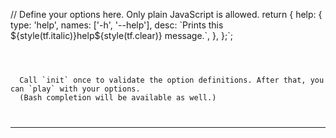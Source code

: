 
// Define your options here. Only plain JavaScript is allowed.
return {
  help: {
    type: 'help',
    names: ['-h', '--help'],
    desc: \`Prints this \${style(tf.italic)}help\${style(tf.clear)} message.\`,
  },
};`;

<Code callbacks={callbacks} initialDoc={initialDoc} />

<Callout type="default">
  Call `init` once to validate the option definitions. After that, you can `play` with your options.
  (Bash completion will be available as well.)
</Callout>

---

<Play callbacks={callbacks} />
